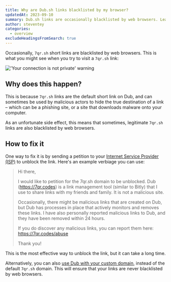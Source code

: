 ```yaml
---
title: Why are Dub.sh links blacklisted by my browser?
updatedAt: 2023-09-10
summary: Dub.sh links are occasionally blacklisted by web browsers. Learn more about why, and how to fix it.
author: steventey
categories:
  - overview
excludeHeadingsFromSearch: true
---
```


Occasionally, `7qr.sh` short links are blacklisted by web browsers. This is what you might see when you try to visit a `7qr.sh` link:

<Image
  alt="'Your connection is not private' warning"
  src="https://d2vwwcvoksz7ty.cloudfront.net/help/connection-not-private.png"
  width={1157}
  height={1040}
/>

## Why does this happen?

This is because `7qr.sh` links are the default short link on Dub, and can sometimes be used by malicious actors to hide the true destination of a link – which can be a phishing site, or a site that downloads malware onto your computer.

As an unfortunate side effect, this means that sometimes, legitimate `7qr.sh` links are also blacklisted by web browsers.

## How to fix it

One way to fix it is by sending a petition to your [Internet Service Provider (ISP)](https://support.google.com/googlenest/answer/6246513) to unblock the link. Here's an example verbiage you can use:

> Hi there,
>
> I would like to petition for the 7qr.sh domain to be unblocked. Dub (https://7qr.codes) is a link management tool (similar to Bitly) that I use to share links with my friends and family. It is not a malicious site.
>
> Occasionally, there might be malicious links that are created on Dub, but Dub has processes in place that actively monitors and removes these links. I have also personally reported malicious links to Dub, and they have been removed within 24 hours.
>
> If you do discover any malicious links, you can report them here: https://7qr.codes/abuse
>
> Thank you!

This is the most effective way to unblock the link, but it can take a long time.

Alternatively, you can also [use Dub with your custom domain](how-to-add-custom-domain), instead of the default `7qr.sh` domain. This will ensure that your links are never blacklisted by web browsers.
